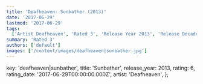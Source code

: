 ```yaml
---
title: 'Deafheaven: Sunbather (2013)'
date: '2017-06-29'
lastmod: '2017-06-29'
tags:
  ['Artist Deafheaven', 'Rated 3', 'Release Year 2013', 'Release Decade 2010']
summary: 'Rated 3'
authors: ['default']
images: ['/content/images/deafheaven|sunbather.jpg']
---
```


  key: 'deafheaven|sunbather',
  title: 'Sunbather',
  release_year: 2013,
  rating: 6,
  rating_date: '2017-06-29T00:00:00.000Z',
  artist: 'Deafheaven',
};

<MusicRating data={data} />
